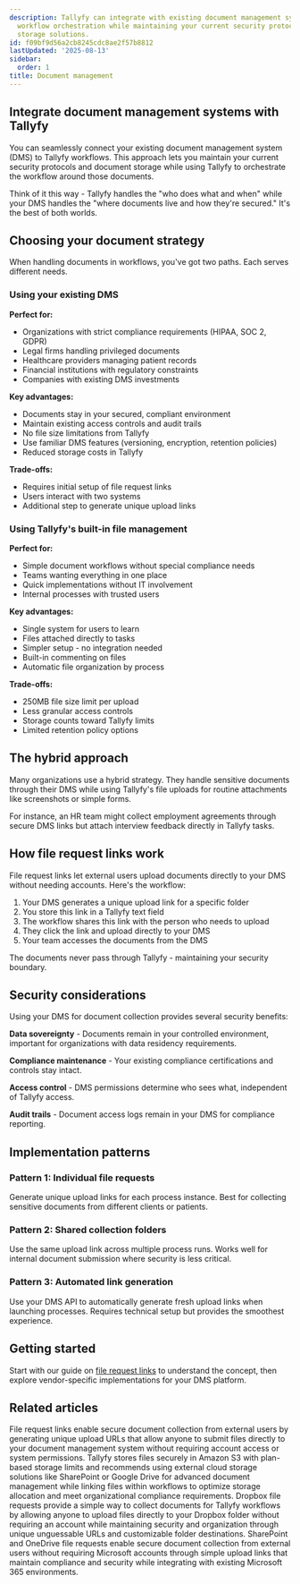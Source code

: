 ```yaml
---
description: Tallyfy can integrate with existing document management systems to handle
  workflow orchestration while maintaining your current security protocols and document
  storage solutions.
id: f09bf9d56a2cb8245cdc8ae2f57b8812
lastUpdated: '2025-08-13'
sidebar:
  order: 1
title: Document management
---
```



## Integrate document management systems with Tallyfy

You can seamlessly connect your existing document management system (DMS) to Tallyfy workflows. This approach lets you maintain your current security protocols and document storage while using Tallyfy to orchestrate the workflow around those documents.

Think of it this way - Tallyfy handles the "who does what and when" while your DMS handles the "where documents live and how they're secured." It's the best of both worlds.

## Choosing your document strategy

When handling documents in workflows, you've got two paths. Each serves different needs.

### Using your existing DMS

**Perfect for:**
- Organizations with strict compliance requirements (HIPAA, SOC 2, GDPR)
- Legal firms handling privileged documents
- Healthcare providers managing patient records
- Financial institutions with regulatory constraints
- Companies with existing DMS investments

**Key advantages:**
- Documents stay in your secured, compliant environment
- Maintain existing access controls and audit trails
- No file size limitations from Tallyfy
- Use familiar DMS features (versioning, encryption, retention policies)
- Reduced storage costs in Tallyfy

**Trade-offs:**
- Requires initial setup of file request links
- Users interact with two systems
- Additional step to generate unique upload links

### Using Tallyfy's built-in file management

**Perfect for:**
- Simple document workflows without special compliance needs
- Teams wanting everything in one place
- Quick implementations without IT involvement
- Internal processes with trusted users

**Key advantages:**
- Single system for users to learn
- Files attached directly to tasks
- Simpler setup - no integration needed
- Built-in commenting on files
- Automatic file organization by process

**Trade-offs:**
- 250MB file size limit per upload
- Less granular access controls
- Storage counts toward Tallyfy limits
- Limited retention policy options

## The hybrid approach

Many organizations use a hybrid strategy. They handle sensitive documents through their DMS while using Tallyfy's file uploads for routine attachments like screenshots or simple forms.

For instance, an HR team might collect employment agreements through secure DMS links but attach interview feedback directly in Tallyfy tasks.

## How file request links work

File request links let external users upload documents directly to your DMS without needing accounts. Here's the workflow:

1. Your DMS generates a unique upload link for a specific folder
2. You store this link in a Tallyfy text field
3. The workflow shares this link with the person who needs to upload
4. They click the link and upload directly to your DMS
5. Your team accesses the documents from the DMS

The documents never pass through Tallyfy - maintaining your security boundary.

## Security considerations

Using your DMS for document collection provides several security benefits:

**Data sovereignty** - Documents remain in your controlled environment, important for organizations with data residency requirements.

**Compliance maintenance** - Your existing compliance certifications and controls stay intact.

**Access control** - DMS permissions determine who sees what, independent of Tallyfy access.

**Audit trails** - Document access logs remain in your DMS for compliance reporting.

## Implementation patterns

### Pattern 1: Individual file requests

Generate unique upload links for each process instance. Best for collecting sensitive documents from different clients or patients.

### Pattern 2: Shared collection folders

Use the same upload link across multiple process runs. Works well for internal document submission where security is less critical.

### Pattern 3: Automated link generation

Use your DMS API to automatically generate fresh upload links when launching processes. Requires technical setup but provides the smoothest experience.

## Getting started

Start with our guide on [file request links](mdc:products/pro/integrations/document-management/file-request-links/) to understand the concept, then explore vendor-specific implementations for your DMS platform.

## Related articles
<CardGrid>
<LinkTitleCard header="<b>Document Management > File request links</b>" href="/products/pro/integrations/document-management/file-request-links/" > File request links enable secure document collection from external users by generating unique upload URLs that allow anyone to submit files directly to your document management system without requiring account access or system permissions. </LinkTitleCard>
<LinkTitleCard header="<b>Miscellaneous > File storage and security</b>" href="/products/pro/miscellaneous/how-does-file-storage-work-in-tallyfy/" > Tallyfy stores files securely in Amazon S3 with plan-based storage limits and recommends using external cloud storage solutions like SharePoint or Google Drive for advanced document management while linking files within workflows to optimize storage allocation and meet organizational compliance requirements. </LinkTitleCard>
<LinkTitleCard header="<b>File Request Links > Dropbox file requests</b>" href="/products/pro/integrations/document-management/file-request-links/dropbox/" > Dropbox file requests provide a simple way to collect documents for Tallyfy workflows by allowing anyone to upload files directly to your Dropbox folder without requiring an account while maintaining security and organization through unique unguessable URLs and customizable folder destinations. </LinkTitleCard>
<LinkTitleCard header="<b>File Request Links > SharePoint file requests</b>" href="/products/pro/integrations/document-management/file-request-links/sharepoint/" > SharePoint and OneDrive file requests enable secure document collection from external users without requiring Microsoft accounts through simple upload links that maintain compliance and security while integrating with existing Microsoft 365 environments. </LinkTitleCard>
</CardGrid>
